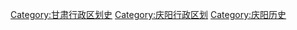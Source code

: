 [[Category:甘肃行政区划史|Category:甘肃行政区划史]]
[[Category:庆阳行政区划|Category:庆阳行政区划]]
[[Category:庆阳历史|Category:庆阳历史]]